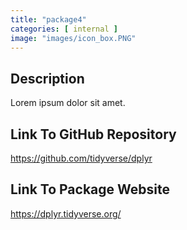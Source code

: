 ```yaml
---
title: "package4"
categories: [ internal ]
image: "images/icon_box.PNG"
---
```


## Description

Lorem ipsum dolor sit amet.

## Link To GitHub Repository

<a target="_blank" href="https://github.com/tidyverse/dplyr">https://github.com/tidyverse/dplyr</a>

## Link To Package Website

<a target="_blank" href="https://dplyr.tidyverse.org/">https://dplyr.tidyverse.org/</a>
